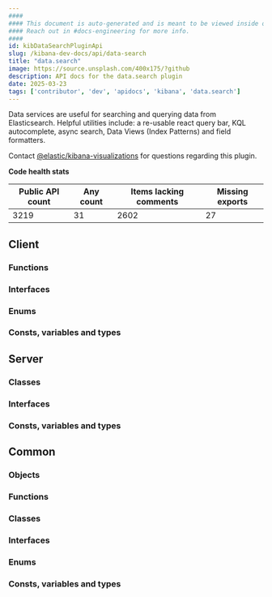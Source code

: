 ```yaml
---
####
#### This document is auto-generated and is meant to be viewed inside our experimental, new docs system.
#### Reach out in #docs-engineering for more info.
####
id: kibDataSearchPluginApi
slug: /kibana-dev-docs/api/data-search
title: "data.search"
image: https://source.unsplash.com/400x175/?github
description: API docs for the data.search plugin
date: 2025-03-23
tags: ['contributor', 'dev', 'apidocs', 'kibana', 'data.search']
---
```


Data services are useful for searching and querying data from Elasticsearch. Helpful utilities include: a re-usable react query bar, KQL autocomplete, async search, Data Views (Index Patterns) and field formatters.

Contact [@elastic/kibana-visualizations](https://github.com/orgs/elastic/teams/kibana-visualizations) for questions regarding this plugin.

**Code health stats**

| Public API count  | Any count | Items lacking comments | Missing exports |
|-------------------|-----------|------------------------|-----------------|
| 3219 | 31 | 2602 | 27 |

## Client

### Functions
<DocDefinitionList data={dataSearchObj.client.functions}/>

### Interfaces
<DocDefinitionList data={dataSearchObj.client.interfaces}/>

### Enums
<DocDefinitionList data={dataSearchObj.client.enums}/>

### Consts, variables and types
<DocDefinitionList data={dataSearchObj.client.misc}/>

## Server

### Classes
<DocDefinitionList data={dataSearchObj.server.classes}/>

### Interfaces
<DocDefinitionList data={dataSearchObj.server.interfaces}/>

### Consts, variables and types
<DocDefinitionList data={dataSearchObj.server.misc}/>

## Common

### Objects
<DocDefinitionList data={dataSearchObj.common.objects}/>

### Functions
<DocDefinitionList data={dataSearchObj.common.functions}/>

### Classes
<DocDefinitionList data={dataSearchObj.common.classes}/>

### Interfaces
<DocDefinitionList data={dataSearchObj.common.interfaces}/>

### Enums
<DocDefinitionList data={dataSearchObj.common.enums}/>

### Consts, variables and types
<DocDefinitionList data={dataSearchObj.common.misc}/>

